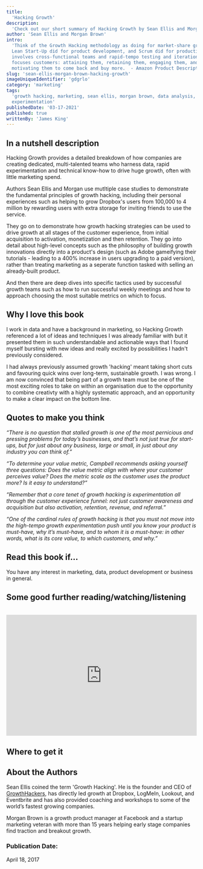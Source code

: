 ```yaml
---
title:
  'Hacking Growth'
description:
  'Check out our short summary of Hacking Growth by Sean Ellis and Morgan Brown.'
author: 'Sean Ellis and Morgan Brown'
intro:
  'Think of the Growth Hacking methodology as doing for market-share growth what
  Lean Start-Up did for product development, and Scrum did for productivity. It
  involves cross-functional teams and rapid-tempo testing and iteration that
  focuses customers: attaining them, retaining them, engaging them, and
  motivating them to come back and buy more.  - Amazon Product Description'
slug: 'sean-ellis-morgan-brown-hacking-growth'
imageUniqueIdentifier: 'gdgrlo'
category: 'marketing'
tags:
  'growth hacking, marketing, sean ellis, morgan brown, data analysis,
  experimentation'
publishedDate: '03-17-2021'
published: true
writtenBy: 'James King'
---
```


## In a nutshell description

Hacking Growth provides a detailed breakdown of how companies are creating
dedicated, multi-talented teams who harness data, rapid experimentation and
technical know-how to drive huge growth, often with little marketing spend.

Authors Sean Ellis and Morgan use mutltiple case studies to demonstrate the
fundamental principles of growth hacking, including their personal experiences
such as helping to grow Dropbox's users from 100,000 to 4 million by rewarding
users with extra storage for inviting friends to use the service.

They go on to demonstrate how growth hacking strategies can be used to drive
growth at all stages of the customer experience, from initial acquisition to
activation, monetization and then retention. They go into detail about
high-level concepts such as the philosophy of building growth innovations
directly into a product's design (such as Adobe gameifying their tutorials -
leading to a 400% increase in users upgrading to a paid version), rather than
treating marketing as a seperate function tasked with selling an already-built
product.

And then there are deep dives into specific tactics used by successful growth
teams such as how to run successful weekly meetings and how to approach choosing
the most suitable metrics on which to focus.

## Why I love this book

I work in data and have a background in marketing, so Hacking Growth referenced
a lot of ideas and techniques I was already familiar with but it presented them
in such understandable and actionable ways that I found myself bursting with new
ideas and really excited by possibilities I hadn't previously considered.

I had always previously assumed growth 'hacking' meant taking short cuts and
favouring quick wins over long-term, sustainable growth. I was wrong. I am now
convinced that being part of a growth team must be one of the most exciting
roles to take on within an organisation due to the opportunity to combine
creativty with a highly systematic approach, and an opportunity to make a clear
impact on the bottom line.

## Quotes to make you think

_“There is no question that stalled growth is one of the most pernicious and
pressing problems for today’s businesses, and that’s not just true for
start-ups, but for just about any business, large or small, in just about any
industry you can think of.”_

_“To determine your value metric, Campbell recommends asking yourself three
questions: Does the value metric align with where your customer perceives value?
Does the metric scale as the customer uses the product more? Is it easy to
understand?”_

_“Remember that a core tenet of growth hacking is experimentation all through
the customer experience funnel: not just customer awareness and acquisition but
also activation, retention, revenue, and referral.”_

_“One of the cardinal rules of growth hacking is that you must not move into the
high-tempo growth experimentation push until you know your product is must-have,
why it’s must-have, and to whom it is a must-have: in other words, what is its
core value, to which customers, and why.”_

## Read this book if…

You have any interest in marketing, data, product development or business in
general.

## Some good further reading/watching/listening

<!-- Sample youtube embed -->

<br />
<iframe
  width="100%"
  height="320px"
  src="https://www.youtube.com/embed/jsdLHXBScNc"
  frameBorder="0"
  allow="accelerometer; autoplay; encrypted-media; gyroscope; picture-in-picture"
  allowFullScreen
></iframe>

## Where to get it

<!-- Sample Amazon CTA -->

<AmazonCta
  bookSummary
  link="https://www.amazon.com/Hacking-Growth-Fastest-Growing-Companies-Breakout/dp/045149721X/ref=sr_1_1?dchild=1&keywords=hacking+growth&qid=1616013882&sr=8-1"
/>

## About the Authors

Sean Ellis coined the term 'Growth Hacking'. He is the founder and CEO of
[GrowthHackers](https://growthhackers.com/), has directly led growth at Dropbox,
LogMeIn, Lookout, and Eventbrite and has also provided coaching and workshops to
some of the world’s fastest growing companies.

Morgan Brown is a growth product manager at Facebook and a startup marketing
veteran with more than 15 years helping early stage companies find traction and
breakout growth.

### Publication Date:

<!-- Sample Date format -->

April 18, 2017
